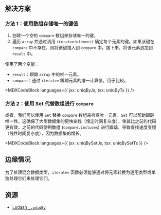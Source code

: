 

## 解决方案

### 方法 1：使用数组存储唯一的键值

1. 创建一个空的 `compare` 数组来存储唯一的键。
2. 遍历 `array` 并通过调用 `iteratee(element)` 确定每个元素的键。如果该键在 `compare` 中不存在，则将该键插入到 `compare` 中。接下来，将该元素追加到 `result` 中。

使用了两个变量：

* `result`：跟踪 `array` 中的唯一元素。
* `compare`：通过 `iteratee` 跟踪元素的唯一计算值，用于比较。

<MDXCodeBlock languages={{ jsx: uniqByJs, tsx: uniqByTs }} />

### 方法 2：使用 Set 代替数组进行 `compare`

或者，我们可以使用 `Set` 替换 `compare` 数组来检查唯一元素。`Set` 可以帮助跟踪唯一性，这确保了大型数据集的更快查找（恒定时间复杂度），使其比之前的代码更有效，之前的代码使用数组 (`compare.includes`) 进行跟踪，导致查找速度变慢（线性时间复杂度），因为数据集的增长。

<MDXCodeBlock languages={{ jsx: uniqBySetJs, tsx: uniqBySetTs }} />

## 边缘情况

为了处理混合数据类型，`iteratee` 函数必须能够通过将元素转换为通用类型或单独处理它们来处理它们。

## 资源

* [Lodash `_.uniqBy`](https://lodash.com/docs/4.17.15#uniqBy)
